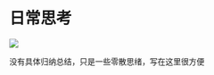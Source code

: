 # 日常思考


![](https://www.cguardian.com/uploadfiles/JD90000071/jd20100021/l/_lastModified1481711140000_/jd20100021112501.jpg)


没有具体归纳总结，只是一些零散思绪，写在这里很方便

<DocCardList />
